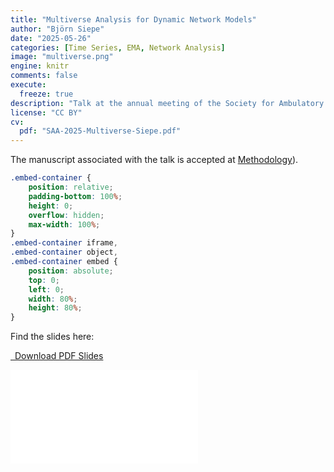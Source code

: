 ```yaml
---
title: "Multiverse Analysis for Dynamic Network Models"
author: "Björn Siepe"
date: "2025-05-26"
categories: [Time Series, EMA, Network Analysis]
image: "multiverse.png"
engine: knitr
comments: false
execute:
  freeze: true
description: "Talk at the annual meeting of the Society for Ambulatory Assessment 2025 (Leuven, Belgium)."
license: "CC BY"
cv:
  pdf: "SAA-2025-Multiverse-Siepe.pdf"
---
```


The manuscript associated with the talk is accepted at [Methodology](https://doi.org/10.5964/meth.15665)).

```css
.embed-container {
    position: relative;
    padding-bottom: 100%;
    height: 0;
    overflow: hidden;
    max-width: 100%;
}
.embed-container iframe,
.embed-container object,
.embed-container embed {
    position: absolute;
    top: 0;
    left: 0;
    width: 80%;
    height: 80%;
}
```

Find the slides here:

```{=html}
<p class="text-center">
  <a class="btn btn-primary btn-lg cv-download" href="`r rmarkdown::metadata$cv$pdf`" target="_blank">
    <i class="fa-solid fa-file-arrow-down"></i>&ensp;Download PDF Slides
  </a>
</p>
<div class="embed-container">
  <iframe src="`r rmarkdown::metadata$cv$pdf`" style="border: 0.5px"></iframe>
</div>
```
